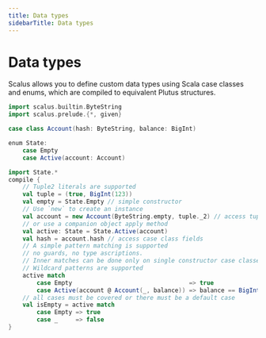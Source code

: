 ```yaml
---
title: Data types
sidebarTitle: Data types
---
```


# Data types

Scalus allows you to define custom data types using Scala case classes and enums, which are compiled to equivalent Plutus structures.

```scala mdoc:compile-only
import scalus.builtin.ByteString
import scalus.prelude.{*, given}

case class Account(hash: ByteString, balance: BigInt)

enum State:
    case Empty
    case Active(account: Account)

import State.*
compile {
    // Tuple2 literals are supported
    val tuple = (true, BigInt(123))
    val empty = State.Empty // simple constructor
    // Use `new` to create an instance
    val account = new Account(ByteString.empty, tuple._2) // access tuple fields
    // or use a companion object apply method
    val active: State = State.Active(account)
    val hash = account.hash // access case class fields
    // A simple pattern matching is supported
    // no guards, no type ascriptions.
    // Inner matches can be done only on single constructor case classes
    // Wildcard patterns are supported
    active match
        case Empty                                 => true
        case Active(account @ Account(_, balance)) => balance == BigInt(123)
    // all cases must be covered or there must be a default case
    val isEmpty = active match
        case Empty => true
        case _     => false
}
```
